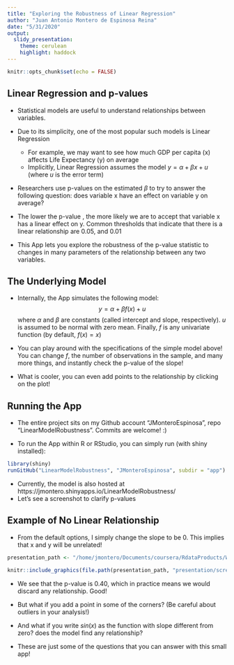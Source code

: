 ```yaml
---
title: "Exploring the Robustness of Linear Regression"
author: "Juan Antonio Montero de Espinosa Reina"
date: "5/31/2020"
output: 
  slidy_presentation:
    theme: cerulean
    highlight: haddock
---
```


```r
knitr::opts_chunk$set(echo = FALSE)
```

## Linear Regression and p-values

- Statistical models are useful to understand relationships between variables. 

- Due to its simplicity, one of the most popular such models is Linear Regression
  - For example, we may want to see how much GDP per capita (x) affects Life Expectancy (y) on average
  - Implicitly, Linear Regression assumes the model $y = \alpha + \beta x + u$ (where $u$ is the error term)

- Researchers use p-values on the estimated $\beta$ to try to answer the following question: does variable x have an effect on variable y on average?

- The lower the p-value , the more likely we are to accept that variable x has a linear effect on y. Common thresholds that indicate that there is a linear relationship are 0.05, and 0.01
  
- This App lets you explore the robustness of the p-value statistic to changes in many parameters of the relationship between any two variables.


## The Underlying Model

- Internally, the App simulates the following model:
$$y  = \alpha + \beta f(x) + u$$
where $\alpha$ and $\beta$ are constants (called intercept and slope, respectively). $u$ is assumed to be normal with zero mean. Finally, $f$ is any univariate function (by default, $f(x) = x$)

- You can play around with the specifications of the simple model above! You can change $f$, the number of observations in the sample, and many more things, and instantly check the p-value of the slope!

- What is cooler, you can even add points to the relationship by clicking on the plot!

## Running the App

- The entire project sits on my Github account "JMonteroEspinosa", repo "LinearModelRobustness". Commits are welcome! :)

- To run the App within R or RStudio, you can simply run (with shiny installed):
```r
library(shiny)
runGitHub("LinearModelRobustness", "JMonteroEspinosa", subdir = "app")
```

- Currently, the model is also hosted at https://jmontero.shinyapps.io/LinearModelRobustness/
- Let's see a screenshot to clarify p-values

## Example of No Linear Relationship

- From the default options, I simply change the slope to be 0. This implies that x and y will be unrelated!

```r
presentation_path <- "/home/jmontero/Documents/coursera/RdataProducts/Week4/assignment/LinearModelRobustness"
```
```r
knitr::include_graphics(file.path(presentation_path, "presentation/screenshot_app.png"))
```

- We see that the p-value is 0.40, which in practice means we would discard any relationship. Good!

- But what if you add a point in some of the corners? (Be careful about outliers in your analysis!)

- And what if you write $sin(x)$ as the function with slope different from zero? does the model find any relationship?

- These are just some of the questions that you can answer with this small app!
